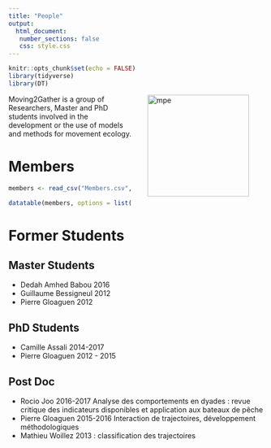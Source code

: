 ```yaml
---
title: "People"
output: 
  html_document:
   number_sections: false
   css: style.css
---
```




```r
knitr::opts_chunk$set(echo = FALSE)
library(tidyverse)
library(DT)
```



<img src="img/logo_m2g_rvb_300dpi.png" hspace = "30"  alt="mpe" width="200px" align="right"> </img>


Moving2Gather is a group of  Researchers, Master and PhD students  involved in the development or the use of models and methods for movement ecology.

# Members



```r
members <- read_csv("Members.csv", col_types = "ccc") %>% arrange(Nom, Prénom)

datatable(members, options = list(pageLength = nrow(members), dom = "t"))
```

# Former Students

## Master Students

- Dedah Amhed Babou 2016
- Guillaume Bessigneul 2012
- Pierre Gloaguen 2012


## PhD Students

- Camille Assali 2014-2017
- Pierre Gloaguen 2012 - 2015


## Post Doc 

- Rocio Joo 2016-2017 Analyse des comportements en dyades : revue critique des indicateurs disponibles et application aux bateaux de pêche
- Pierre Gloaguen 2015-2016 Interaction de trajectoires, développement méthodologiques
- Mathieu Woillez 2013 : classification des trajectoires




  

  